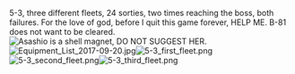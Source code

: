 5-3, three different fleets, 24 sorties, two times reaching the boss, both failures. For the love of god, before I quit this game forever, HELP ME. B-81 does not want to be cleared.[[File:Ship_List_2017-09-20.jpg|thumb|Asashio is a shell magnet, DO NOT SUGGEST HER.]][[File:Equipment_List_2017-09-20.jpg|thumb]][[File:5-3_first_fleet.png|thumb|left]][[File:5-3_second_fleet.png|thumb|left]][[File:5-3_third_fleet.png|thumb|left]]<ac_metadata title="Suffering on 5-3. Please help!"> </ac_metadata>